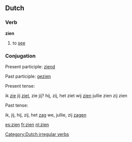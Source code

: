 ==Dutch==
===Verb===
'''zien'''
# to [[see]]

===Conjugation===

Present participle: [[ziend]]

Past participle: [[gezien]]

Present tense:

ik [[zie]]
jij [[ziet]], zie jij?
hij, zij, het ziet
wij [[zien]]
jullie zien
zij zien

Past tense:

ik, jij, hij, zij, het [[zag]]
we, jullie, zij [[zagen]]

[[Category:Dutch irregular verbs]]

[[es:zien]]
[[fr:zien]]
[[nl:zien]]